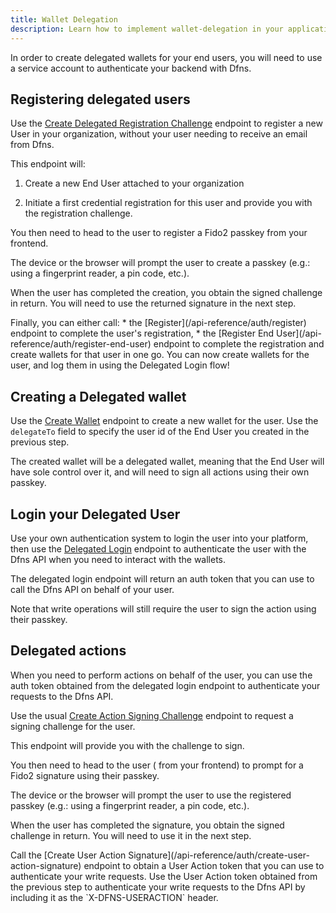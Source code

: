 ```yaml
---
title: Wallet Delegation
description: Learn how to implement wallet-delegation in your application
---
```


In order to create delegated wallets for your end users, you will need to use a service account to authenticate your backend with Dfns.

## Registering delegated users

<Steps>
<Step title="Create an End User">

Use the [Create Delegated Registration Challenge](/api-reference/auth/create-delegated-registration-challenge) endpoint to register a new User in your organization, without your user needing to receive an email from Dfns.

This endpoint will:

1. Create a new End User attached to your organization

2. Initiate a first credential registration for this user and provide you with the registration challenge.

</Step>

<Step title="Get the user to create a passkey">
You then need to head to the user to register a Fido2 passkey from your frontend.

The device or the browser will prompt the user to create a passkey (e.g.: using a fingerprint reader, a pin code, etc.). 

When the user has completed the creation, you obtain the signed challenge in return. You will need to use the returned signature in the next step.

</Step>

<Step title="Complete the registration">
Finally, you can either call:
* the [Register](/api-reference/auth/register) endpoint to complete the user's registration, 
* the [Register End User](/api-reference/auth/register-end-user) endpoint to complete the registration and create wallets for that user in one go.
</Step>
</Steps>

<Check>
You can now create wallets for the user, and log them in using the Delegated Login flow!
</Check>

## Creating a Delegated wallet

Use the [Create Wallet](/api-reference/wallets/create-wallet) endpoint to create a new wallet for the user. Use the `delegateTo` field to specify the user id of the End User you created in the previous step.

The created wallet will be a delegated wallet, meaning that the End User will have sole control over it, and will need to sign all actions using their own passkey.

## Login your Delegated User


Use your own authentication system to login the user into your platform, then use the [Delegated Login](/api-reference/auth/delegated-login) endpoint to authenticate the user with the Dfns API when you need to interact with the wallets.

The delegated login endpoint will return an auth token that you can use to call the Dfns API on behalf of your user.

Note that write operations will still require the user to sign the action using their passkey.

## Delegated actions

When you need to perform actions on behalf of the user, you can use the auth token obtained from the delegated login endpoint to authenticate your requests to the Dfns API.

<Steps>
<Step title="Create an action signing challenge">

Use the usual [Create Action Signing Challenge](/api-reference/auth/create-user-action-challenge) endpoint to request a signing challenge for the user.



This endpoint will provide you with the challenge to sign.

</Step>

<Step title="Get the user to sign the challenge">
You then need to head to the user ( from your frontend) to prompt for a Fido2 signature using their passkey.

The device or the browser will prompt the user to use the registered passkey (e.g.: using a fingerprint reader, a pin code, etc.). 

When the user has completed the signature, you obtain the signed challenge in return. You will need to use it in the next step.

</Step>

<Step title="Request a User Action token">
Call the [Create User Action Signature](/api-reference/auth/create-user-action-signature) endpoint to obtain a User Action token that you can use to authenticate your write requests.
</Step>

<Step title="Perform the action">
Use the User Action token obtained from the previous step to authenticate your write requests to the Dfns API by including it as the `X-DFNS-USERACTION` header.
</Step>
</Steps>